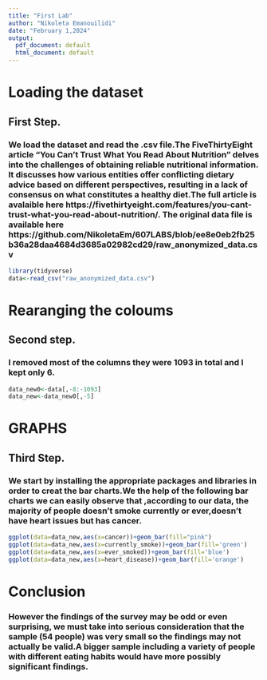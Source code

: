---
title: "First Lab"
author: "Nikoleta Emanouilidi"
date: "February 1,2024"
output:
  pdf_document: default
  html_document: default
---

# **Loading the dataset**

## First Step.

### We load the dataset and read the .csv file.The FiveThirtyEight article "You Can't Trust What You Read About Nutrition" delves into the challenges of obtaining reliable nutritional information. It discusses how various entities offer conflicting dietary advice based on different perspectives, resulting in a lack of consensus on what constitutes a healthy diet.The full article is avalaible here https://fivethirtyeight.com/features/you-cant-trust-what-you-read-about-nutrition/. The original data file is available here https://github.com/NikoletaEm/607LABS/blob/ee8e0eb2fb25b36a28daa4684d3685a02982cd29/raw_anonymized_data.csv

```{r}

library(tidyverse)
data<-read_csv("raw_anonymized_data.csv")
```
# **Rearanging the coloums**
## Second step.
### I removed most of the columns they were 1093 in total and I kept only 6. 
```{r}
data_new0<-data[,-8:-1093]
data_new<-data_new0[,-5]
```
# **GRAPHS**
## Third Step.
### We start by installing the appropriate packages and libraries in order to creat the bar charts.We the help of the following bar charts we can easily observe that ,according to our data, the majority of people doesn't smoke currently or ever,doesn't have heart issues but has cancer.


```{r}
ggplot(data=data_new,aes(x=cancer))+geom_bar(fill="pink")
ggplot(data=data_new,aes(x=currently_smoke))+geom_bar(fill='green')
ggplot(data=data_new,aes(x=ever_smoked))+geom_bar(fill='blue')
ggplot(data=data_new,aes(x=heart_disease))+geom_bar(fill='orange')

```

# **Conclusion**
### However the findings of the survey may be odd or even surprising, we must take into serious consideration that the sample (54 people) was very small so the findings may not actually be valid.A bigger sample including a variety of people with different eating habits would have more possibly significant findings.